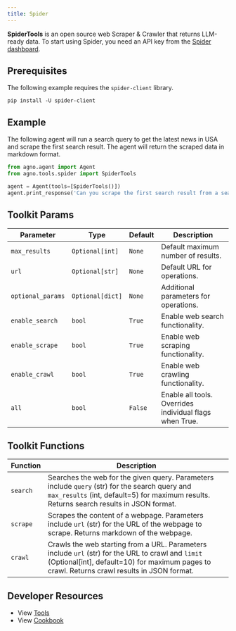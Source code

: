 ```yaml
---
title: Spider
---
```


**SpiderTools** is an open source web Scraper & Crawler that returns LLM-ready data. To start using Spider, you need an API key from the [Spider dashboard](https://spider.cloud).

## Prerequisites

The following example requires the `spider-client` library.

```shell
pip install -U spider-client
```

## Example

The following agent will run a search query to get the latest news in USA and scrape the first search result. The agent will return the scraped data in markdown format.

```python cookbook/tools/spider_tools.py
from agno.agent import Agent
from agno.tools.spider import SpiderTools

agent = Agent(tools=[SpiderTools()])
agent.print_response('Can you scrape the first search result from a search on "news in USA"?', markdown=True)
```

## Toolkit Params

| Parameter         | Type                  | Default | Description                                                               |
| ----------------- | --------------------- | ------- | ------------------------------------------------------------------------- |
| `max_results`     | `Optional[int]`       | `None`  | Default maximum number of results.                                        |
| `url`             | `Optional[str]`       | `None`  | Default URL for operations.                                               |
| `optional_params` | `Optional[dict]`      | `None`  | Additional parameters for operations.                                     |
| `enable_search`   | `bool`                | `True`  | Enable web search functionality.                                          |
| `enable_scrape`   | `bool`                | `True`  | Enable web scraping functionality.                                        |
| `enable_crawl`    | `bool`                | `True`  | Enable web crawling functionality.                                        |
| `all`             | `bool`                | `False` | Enable all tools. Overrides individual flags when True.                  |

## Toolkit Functions

| Function | Description                                                                                                                                                 |
| -------- | ----------------------------------------------------------------------------------------------------------------------------------------------------------- |
| `search` | Searches the web for the given query. Parameters include `query` (str) for the search query and `max_results` (int, default=5) for maximum results. Returns search results in JSON format. |
| `scrape` | Scrapes the content of a webpage. Parameters include `url` (str) for the URL of the webpage to scrape. Returns markdown of the webpage.                   |
| `crawl`  | Crawls the web starting from a URL. Parameters include `url` (str) for the URL to crawl and `limit` (Optional[int], default=10) for maximum pages to crawl. Returns crawl results in JSON format. |

## Developer Resources

- View [Tools](https://github.com/agno-agi/agno/blob/main/libs/agno/agno/tools/spider.py)
- View [Cookbook](https://github.com/agno-agi/agno/tree/main/cookbook/tools/spider_tools.py)
